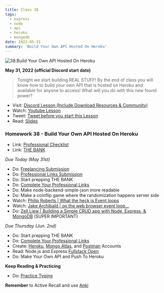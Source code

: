 ```yaml
---
title: Class 38
tags:
  - express
  - node
  - api
  - heroku
  - mongodb
date: 2022-05-31
summary: 'Build Your Own API Hosted On Heroku'
---
```


![38.Build Your Own API Hosted On Heroku](https://cdn.hashnode.com/res/hashnode/image/upload/v1676716204955/UXoIGOyMT.png?auto=compress)

**May 31, 2022 (official Discord start date)**

> Tonight we start building REAL STUFF! By the end of class you will know how to build your own API that is hosted on Heroku and available for anyone to access! What will you do with this new found power?

- Visit: [Discord Lesson (Include Download Resources & Community)](https://discord.com/channels/735923219315425401/738891289071714388/981308994406735912)
- Watch: [Youtube Lesson](https://youtu.be/000ai6I6Aow)
- Tweet: [Tweet before you start this Lesson](https://twitter.com/leonnoel/status/1531750076422402049)
- Read: [Slides](https://slides.com/leonnoel/100devs2-node-express)

### Homework 38 - Build Your Own API Hosted On Heroku

- Link: [Professional Checklist](https://docs.google.com/document/d/1L2vTX3qvLhoGHeG5cVD2ljCfRGr1uJ_Gf-hNZj9KzTg)
- Link: [THE BANK](https://docs.google.com/document/d/1p7DhCsLOMMybYfePWLlD1-_8KU20zkBoArH4pnW1o3c)

_Due Today (May 31st)_

- Do: [Freelancing Submission](https://forms.gle/Ha27LvZAJsFiY2Dx7)
- Do: [Professional Links Submission](https://forms.gle/Pt7kwXndftDedcbX8)
- Do: Start prepping THE BANK
- Do: [Complete Your Professional Links](https://forms.gle/Pt7kwXndftDedcbX8)
- Do: Make node-backend-simple-json more readable
- Do: Make a coinflip game where the randomization happens server side
- Watch: [Philip Roberts | What the heck is Event loops](https://www.youtube.com/watch?v=8aGhZQkoFbQ)
- Watch: [Jake Archibald | on the web browser event loop...](https://www.youtube.com/watch?v=cCOL7MC4Pl0)
- Do: [Zell Liew | Building a Simple CRUD app with Node, Express, & MongoDB](https://zellwk.com/blog/crud-express-mongodb/) (SUPER IMPORTANT)

_Due Thursday (Jun. 2nd)_

- Do: Start prepping THE BANK
- Do: [Complete Your Professional Links](https://forms.gle/Pt7kwXndftDedcbX8)
- Create: [Heroku](https://signup.heroku.com/login), [Mongo Atlas](https://www.mongodb.com/cloud/atlas/register), and [Postman](https://identity.getpostman.com/signup) Accounts
- Read: Node.js and Express [Fullstack Open](https://fullstackopen.com/en/part3/node_js_and_express)
- Do: Make Your Own API and Push To Heroku

**Keep Reading & Practicing**

- Do: [Practice Typing](https://www.keybr.com/)

**Remember** to Active Recall and use [Anki](https://apps.ankiweb.net/)
